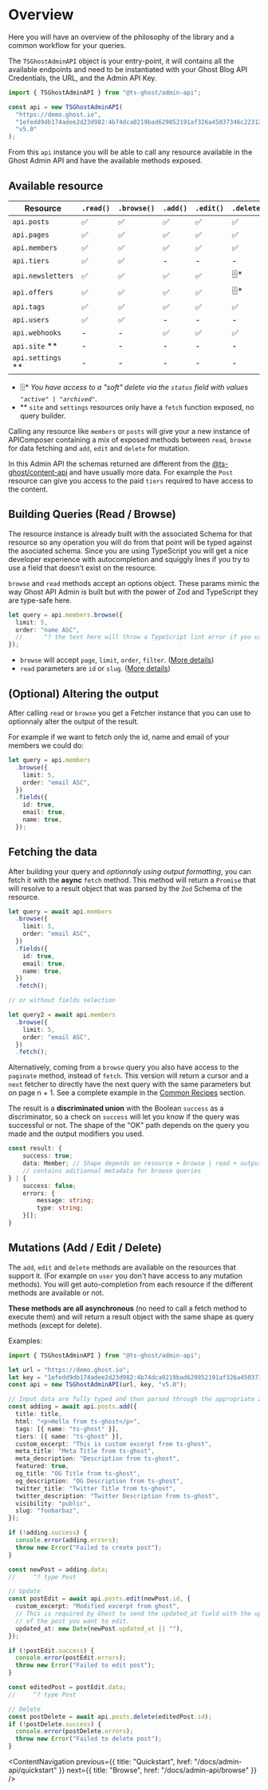 # Overview

Here you will have an overview of the philosophy of the library and a common workflow for your queries.

The `TSGhostAdminAPI` object is your entry-point, it will contains all the available endpoints and need to be instantiated with your Ghost Blog API Credentials, the URL, and the Admin API Key.

```ts
import { TSGhostAdminAPI } from "@ts-ghost/admin-api";

const api = new TSGhostAdminAPI(
  "https://demo.ghost.io",
  "1efedd9db174adee2d23d982:4b74dca0219bad629852191af326a45037346c2231240e0f7aec1f9371cc14e8",
  "v5.0"
);
```

From this `api` instance you will be able to call any resource available in the Ghost Admin API and have the available methods exposed.

## Available resource

| Resource            | `.read()` | `.browse()` | `.add()` | `.edit()` | `.delete()` |
| ------------------- | --------- | ----------- | -------- | --------- | ----------- |
| `api.posts`         | ✅        | ✅          | ✅       | ✅        | ✅          |
| `api.pages`         | ✅        | ✅          | ✅       | ✅        | ✅          |
| `api.members`       | ✅        | ✅          | ✅       | ✅        | ✅          |
| `api.tiers`         | ✅        | ✅          | -        | -         | -           |
| `api.newsletters`   | ✅        | ✅          | ✅       | ✅        | 🗄️\*        |
| `api.offers`        | ✅        | ✅          | ✅       | ✅        | 🗄️\*        |
| `api.tags`          | ✅        | ✅          | ✅       | ✅        | ✅          |
| `api.users`         | ✅        | ✅          | -        | -         | -           |
| `api.webhooks`      | -         | -           | ✅       | ✅        | ✅          |
| `api.site` \*\*     | -         | -           | -        | -         | -           |
| `api.settings` \*\* | -         | -           | -        | -         | -           |

- 🗄️\* _You have access to a "soft" delete via the `status` field with values `"active" | "archived"`._
- \*\* `site` and `settings` resources only have a `fetch` function exposed, no query builder.

Calling any resource like `members` or `posts` will give your a new instance of APIComposer containing a mix of exposed methods between `read`, `browse` for data fetching and `add`, `edit` and `delete` for mutation.

In this Admin API the schemas returned are different from the [@ts-ghost/content-api](/docs/content-api) and have usually more data. For example the `Post` resource can give you access to the paid `tiers` required to have access to the content.

## Building Queries (Read / Browse)

The resource instance is already built with the associated Schema for that resource so any operation
you will do from that point will be typed against the asociated schema. Since you are using TypeScript you will get a nice developer experience with autocompletion and squiggly lines if you try to use a field that doesn't exist on the resource.

`browse` and `read` methods accept an options object. These params mimic the way Ghost API Admin is built but with the power of Zod and TypeScript they are type-safe here.

```ts
let query = api.members.browse({
  limit: 5,
  order: "name ASC",
  //      ^? the text here will throw a TypeScript lint error if you use unknown field.
});
```

- `browse` will accept `page`, `limit`, `order`, `filter`. ([More details](/docs/admin-api/browse))
- `read` parameters are `id` or `slug`. ([More details](/docs/admin-api/browse))

## (Optional) Altering the output

After calling `read` or `browse` you get a Fetcher instance that you can use to optionnaly alter the output of the result.

For example if we want to fetch only the id, name and email of your members we could do:

```ts
let query = api.members
  .browse({
    limit: 5,
    order: "email ASC",
  })
  .fields({
    id: true,
    email: true,
    name: true,
  });
```

## Fetching the data

After building your query and _optionnaly using output formatting_, you can fetch it with the **async** `fetch` method. This method will return a `Promise` that will resolve to a result object that was parsed by the `Zod` Schema of the resource.

```ts
let query = await api.members
  .browse({
    limit: 5,
    order: "email ASC",
  })
  .fields({
    id: true,
    email: true,
    name: true,
  })
  .fetch();

// or without fields selection

let query2 = await api.members
  .browse({
    limit: 5,
    order: "email ASC",
  })
  .fetch();
```

Alternatively, coming from a `browse` query you also have access to the `paginate` method, instead of `fetch`. This version will return a cursor and a `next` fetcher to directly have the next query with the same parameters but on page n + 1. See a complete example in the [Common Recipes](/docs/admin-api/common-recipes) section.

The result is a **discriminated union** with the Boolean `success` as a discriminator, so a check on `success` will let you know if the query was successful or not. The shape of the "OK" path depends on the query you made and the output modifiers you used.

```ts
const result: {
    success: true;
    data: Member; // Shape depends on resource + browse | read + output modifiers
    // contains aditionnal metadata for browse queries
} | {
    success: false;
    errors: {
        message: string;
        type: string;
    }[];
}
```

## Mutations (Add / Edit / Delete)

The `add`, `edit` and `delete` methods are available on the resources that support it. (For example on `user` you don't have access to any mutation methods).
You will get auto-completion from each resource if the different methods are available or not.

**These methods are all asynchronous** (no need to call a fetch method to execute them) and will return a result object with the same shape as query methods (except for delete).

Examples:

```ts
import { TSGhostAdminAPI } from "@ts-ghost/admin-api";

let url = "https://demo.ghost.io";
let key = "1efedd9db174adee2d23d982:4b74dca0219bad629852191af326a45037346c2231240e0f7aec1f9371cc14e8";
const api = new TSGhostAdminAPI(url, key, "v5.0");

// Input data are fully typed and then parsed through the appropriate Zod Schema
const adding = await api.posts.add({
  title: title,
  html: "<p>Hello from ts-ghost</p>",
  tags: [{ name: "ts-ghost" }],
  tiers: [{ name: "ts-ghost" }],
  custom_excerpt: "This is custom excerpt from ts-ghost",
  meta_title: "Meta Title from ts-ghost",
  meta_description: "Description from ts-ghost",
  featured: true,
  og_title: "OG Title from ts-ghost",
  og_description: "OG Description from ts-ghost",
  twitter_title: "Twitter Title from ts-ghost",
  twitter_description: "Twitter Description from ts-ghost",
  visibility: "public",
  slug: "foobarbaz",
});

if (!adding.success) {
  console.error(adding.errors);
  throw new Error("Failed to create post");
}

const newPost = adding.data;
//     ^? type Post

// Update
const postEdit = await api.posts.edit(newPost.id, {
  custom_excerpt: "Modified excerpt from ghost",
  // This is required by Ghost to send the updated_at field with the updated_at
  // of the post you want to edit.
  updated_at: new Date(newPost.updated_at || ""),
});

if (!postEdit.success) {
  console.error(postEdit.errors);
  throw new Error("Failed to edit post");
}

const editedPost = postEdit.data;
//     ^? type Post

// Delete
const postDelete = await api.posts.delete(editedPost.id);
if (!postDelete.success) {
  console.error(postDelete.errors);
  throw new Error("Failed to delete post");
}
```

<ContentNavigation
  previous={{ title: "Quickstart", href: "/docs/admin-api/quickstart" }}
  next={{ title: "Browse", href: "/docs/admin-api/browse" }}
/>
